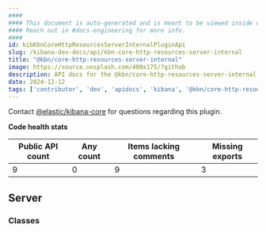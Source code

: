 ```yaml
---
####
#### This document is auto-generated and is meant to be viewed inside our experimental, new docs system.
#### Reach out in #docs-engineering for more info.
####
id: kibKbnCoreHttpResourcesServerInternalPluginApi
slug: /kibana-dev-docs/api/kbn-core-http-resources-server-internal
title: "@kbn/core-http-resources-server-internal"
image: https://source.unsplash.com/400x175/?github
description: API docs for the @kbn/core-http-resources-server-internal plugin
date: 2024-12-12
tags: ['contributor', 'dev', 'apidocs', 'kibana', '@kbn/core-http-resources-server-internal']
---
```




Contact [@elastic/kibana-core](https://github.com/orgs/elastic/teams/kibana-core) for questions regarding this plugin.

**Code health stats**

| Public API count  | Any count | Items lacking comments | Missing exports |
|-------------------|-----------|------------------------|-----------------|
| 9 | 0 | 9 | 3 |

## Server

### Classes
<DocDefinitionList data={kbnCoreHttpResourcesServerInternalObj.server.classes}/>

